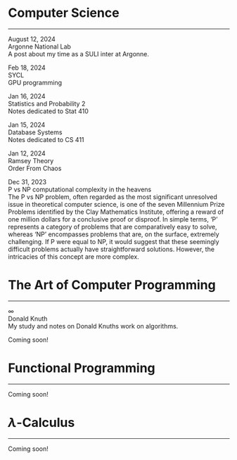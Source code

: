 <h1 class=post>Computer Science</h1>
<hr/>

<!-- <span class='meta'>Feb 18, 2024</span><br/>
<a href="DavidMarr.qmd#" style="text-decoration: none;">The Final Commit</a><br/>
Wrapping Up at UIUC Computer Science -->

<!-- <span class='meta'>May 18, 2024</span><br/>
<a href="myStory.qmd#" style="text-decoration: none;">Why computer science?</a><br/> To my family. -->

<span class='meta'>August 12, 2024</span><br/>
<a href="myStory.qmd#" style="text-decoration: none;">Argonne National Lab</a><br/> A post about my time as a SULI inter at Argonne.


<!-- <span class='meta'>Feb 18, 2024</span><br/>
<a href="DavidMarr.qmd#" style="text-decoration: none;">VISION</a><br/>
David Marr Technology -->

<span class='meta'>Feb 18, 2024</span><br/>
<a href="/SYCL/mainSycl.qmd#" style="text-decoration: none;">SYCL</a><br/>
GPU programming 

<span class='meta'>Jan 16, 2024</span><br/>
<a href="/probStats/stat410.qmd#" style="text-decoration: none;">Statistics and Probability 2</a><br/>
Notes dedicated to Stat 410 

<span class='meta'>Jan 15, 2024</span><br/>
<a href="/CS411/cs411.qmd#" style="text-decoration: none;">Database Systems</a><br/>
Notes dedicated to CS 411

<span class='meta'>Jan 12, 2024</span><br/>
<a href="ramsey3.qmd#ramsey3" style="text-decoration: none;">Ramsey Theory</a><br/>
Order From Chaos

<!-- <span class='meta'>Nov 22, 2023</span><br/>
<a href="/CS421/cs421.qmd#c2421" style="text-decoration: none;">Progrmg Languages & Compilers</a><br/>
Notes dedicated to CS 421 -->

<!-- <span class="meta">Dec 31, 2023</span><br/>
<a href="lab1a.qmd#lab1a" style="text-decoration: none;">Neural Networks</a><br/>
Initially, neural networks were met with skepticism. However, a dedicated few persevered, pushing the boundaries of artificial intelligence. Their relentless pursuit and innovation turned a once-doubtful idea into a groundbreaking reality. Today, their work stands as a testament to human ingenuity, having significantly transformed technology and our understanding of machine learning. -->

<!-- <span class="meta">Dec 31, 2023</span><br/>
<a href="lab1a.qmd#lab1a" style="text-decoration: none;">The story of out time</a><br/>
Llama2: Open Foundation and Fine-Tuned Chat Models." This post offers a comprehensive and engaging analysis of LLMs, starting from their foundational concepts to their complex mechanisms of learning from extensive datasets to mimic human language. We delve into the intricacies of the Llama2 model, discussing its innovative approaches in open foundation training and the nuances of its fine-tuning for chat applications. Our journey through this post not only highlights the transformative impact of LLMs across various sectors but also addresses the ethical dilemmas and potential future advancements in this field. -->

<span class="meta">Dec 31, 2023</span><br/>
<a href="/Blog/pvsnp.qmd" style="text-decoration: none;">P vs NP computational complexity in the heavens</a><br/>
The P vs NP problem, often regarded as the most significant unresolved issue in theoretical computer science, is one of the seven Millennium Prize Problems identified by the Clay Mathematics Institute, offering a reward of one million dollars for a conclusive proof or disproof. In simple terms, 'P' represents a category of problems that are comparatively easy to solve, whereas 'NP' encompasses problems that are, on the surface, extremely challenging. If P were equal to NP, it would suggest that these seemingly difficult problems actually have straightforward solutions. However, the intricacies of this concept are more complex.


<h1 class=post>The Art of Computer Programming</h1>
<hr/>
<span class="meta">$\infty$</span><br/>
<a href="lab1a.qmd#lab1a" style="text-decoration: none;">Donald Knuth</a><br/>
My study and notes on Donald Knuths work on algorithms.

Coming soon!

<!-- ![](/images/dk.webp){.lightbox width=60%} -->


<h1 class=post>Functional Programming</h1>
<hr/>

Coming soon!

<h1 class=post>$\lambda$-Calculus</h1>
<hr/>

Coming soon!
